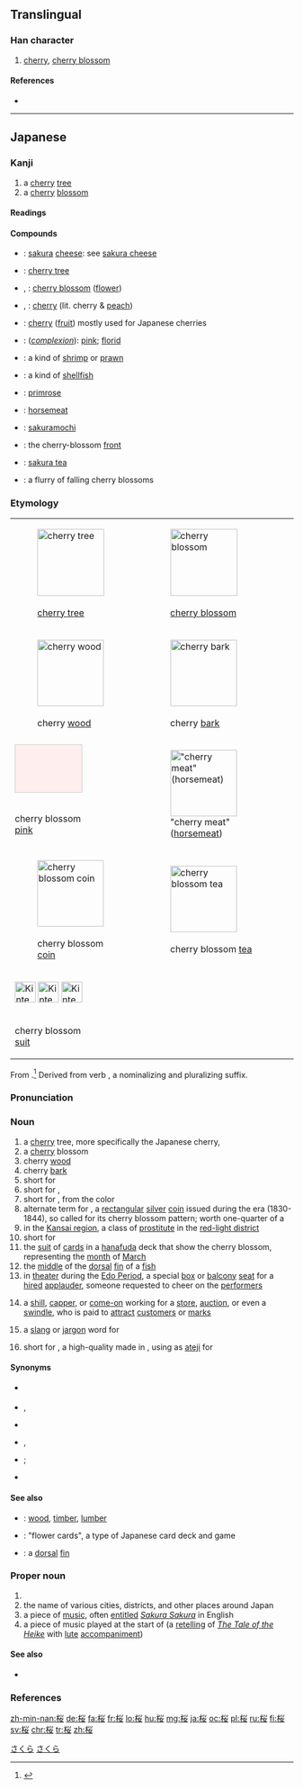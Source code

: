 ==Translingual==
{{Han simplified forms|櫻|桜|樱}}

===Han character===
{{Han char|rn=75|rad=木|as=06|sn=10|four=|canj=DFV|ids=⿰木⿱⺍女}}

# [[cherry]], [[cherry blossom]]

====References====
* {{Han ref|kx=0526.211|dkj=14796|hdz=21207.051|uh=685C|ud=26716}}

----

==Japanese==
{{wikipedia|lang=ja}}
{{wikipedia|Cherry blossom}}

===Kanji===
{{ja-kanji|grade=5|rs=木06|style=s|kyu=櫻}}

# a [[cherry]] [[tree]]
# a [[cherry]] [[blossom]]

====Readings====
{{ja-readings
|goon=[[よう]] (yō), {{qualifier|historical}} [[やう]] (yau)
|kanon=[[おう]] (ō), {{qualifier|historical}} [[あう]] (au)
|kun=[[さくら]] (sakura)
}}

====Compounds====
{{der-top|Compounds}}
* {{ja-r|桜チーズ|さくら チーズ}}: [[sakura]] [[cheese]]: see [[w:Sakura cheese|sakura cheese]]
* {{ja-r|桜木|さくらぎ}}: [[cherry tree]]
* {{ja-r|桜花|おうか}}, {{ja-r|桜花|さくらばな}}: [[cherry blossom]] ([[flower]])
* {{ja-r|桜桃|さくらんぼ}}, {{ja-r|桜桃|おうとう}}: [[cherry]] (lit. cherry & [[peach]])
* {{ja-r|桜ん坊|さくらんぼ}}: [[cherry]] ([[fruit]]) mostly used for Japanese cherries
* {{ja-r|桜色|さくらいろ}}: (''[[complexion]]''): [[pink]]; [[florid]]
* {{ja-r|桜海老|さくら えび}}: a kind of [[shrimp]] or [[prawn]]
* {{ja-r|桜貝|さくらがい}}: a kind of [[shellfish]]
* {{ja-r|桜草|さくらそう}}: [[primrose]]
* {{ja-r|桜肉|さくらにく}}: [[horsemeat]]
* {{ja-r|桜餅|さくらもち}}: [[w:Sakuramochi|sakuramochi]]
* {{ja-r|桜前線|さくら ぜんせん}}: the cherry-blossom [[front]]
* {{ja-r|桜湯|さくら ゆ}}: [[sakura tea]]
* {{ja-r|桜吹雪|さくら ゆき}}: a flurry of falling cherry blossoms
{{der-bottom}}

===Etymology===
{| style="float:right;padding:0px;margin-right:-5px;"
| [[File:Cerisier_du_Japon_Prunus_serrulata.jpg|thumb|none|119px|{{lang|ja|桜（[[桜木#Japanese|桜木]]）}}<br/>[[cherry tree]]]]
| [[File:Cherry_blossoms_in_Vancouver_3_crop.jpg|thumb|none|119px|{{lang|ja|桜（[[桜花#Japanese|桜花]]）}}<br/>[[cherry blossom]]]]
|-
| [[File:Prunus_subg._Cerasus.jpg|thumb|none|118px|{{lang|ja|桜（[[木材#Japanese|木材]]）}}<br/>cherry [[wood]]]]
| [[File:Tibetan,_Birch-bark,_or_Paperbark_Cherry,_Prunus_serrula_-_geograph.org.uk_-_1240184.jpg|thumb|none|118px|{{lang|ja|桜（[[桜皮#Japanese|桜皮]]）}}<br/>cherry [[bark]]]]
|-
| <div class="thumb tnone"><div class="thumbinner" style="width:120px;"><div style="width:118px;height:84px;background-color:#FEEEED;border:1px solid #CCCCCC">&nbsp;</div><div class="thumbcaption">{{lang|ja|桜（[[桜色#Japanese|桜色]]）}}<br/>cherry blossom [[pink]]</div></div></div>
| [[File:Basashi.jpg|thumb|none|118px|{{lang|ja|桜（[[桜肉#Japanese|桜肉]]）}} "cherry meat" ([[horsemeat]])]]
|-
| [[File:Tenpo-1bugin.jpg|thumb|none|118px|{{lang|ja|桜（[[天保一分銀#Japanese|天保一分銀]]）}}<br/>cherry blossom [[coin]]]]
| [[File:Sakura_yu.jpg|thumb|none|118px|{{lang|ja|桜（[[桜湯#Japanese|桜湯]]）}}<br/>cherry blossom [[tea]]]]
|-
| <div class="thumb tnone">
<div class="thumbinner" style="width: 120px;">[[File:Kintengu_03c.png|37px]] [[File:Kintengu_03d.png|37px]] [[File:Kintengu_03h.png|37px]] <div class="thumbcaption">{{lang|ja|桜（[[花札#Japanese|花札]]）}}<br/>cherry blossom [[suit]]</div></div></div>
|}
{{ja-kanjitab|yomi=k|さくら}}
From {{etyl|ojp|ja|sort=さくら}}.<ref name="KDJ">{{R:Kokugo Dai Jiten}}</ref> Derived from verb {{suffix|lang=ja|sort=さくら|咲く|tr1=saku|t1=to bloom, to burst open|ら|tr2=ra}}, a nominalizing and pluralizing suffix.

===Pronunciation===
{{ja-pron|yomi=k|さくら|acc=0|acc_ref=DJR}}

===Noun===
{{ja-noun|さくら|kata=サクラ|kyu=櫻}}

# a [[cherry]] tree, more specifically the Japanese cherry, {{taxlink|Prunus serrulata|species|noshow=1}}
# a [[cherry]] blossom
# cherry [[wood]]
# cherry [[bark]]
# short for {{m|ja|桜色|tr=sakura iro||a pink color, the color of cherry blossoms}}
# short for {{l|ja|桜重}}, {{m|ja|桜襲|tr=sakuragasane||a layered style of wearing [[kimono]] with one layer in the ''sakura iro'' color}}
# short for {{m|ja|桜肉|tr=sakura niku||[[horsemeat]]}}, from the color
# alternate term for {{m|ja|天保一分銀|tr=Tenpō ichibugin}}, a [[rectangular]] [[silver]] [[coin]] issued during the {{m|ja|天保|tr=Tenpō}} era (1830-1844), so called for its cherry blossom pattern; worth one-quarter of a {{m|ja|両|tr=ryō}}
# in the [[w:Kansai region|Kansai region]], a class of [[prostitute]] in the [[red-light district]]
# short for {{m|ja|桜湯|tr=sakura yu||sakura tea}}
# the [[suit]] of [[card]]s in a [[hanafuda]] deck that show the cherry blossom, representing the [[month]] of [[March]]
# the [[middle]] of the [[dorsal]] [[fin]] of a [[fish]]
# in [[theater]] during the [[w:Edo period|Edo Period]], a special [[box]] or [[balcony]] [[seat]] for a [[hired]] [[applauder]], someone requested to cheer on the [[performer]]s
# {{context|lang=ja|sort=さくら|slang}} a [[shill]], [[capper]], or [[come-on]] working for a [[store]], [[auction]], or even a [[swindle]], who is paid to [[attract]] [[customer]]s or [[mark]]s
# {{context|lang=ja|sort=さくら|slang}} a [[slang]] or [[jargon]] word for {{m|ja|耳|tr=mimi||ear}}
# short for {{m|ja|佐倉炭|tr=Sakura-zumi}}, a high-quality {{m|ja|炭|tr=sumi||charcoal}} made in {{m|ja|佐倉|tr=[[w:Sakura,_Chiba|Sakura]], [[w:Chiba Prefecture|Chiba Prefecture]]}}, using {{lang|ja|桜}} as [[ateji]] for {{l|ja|佐倉}}

====Synonyms====
* {{sense|cherry tree}} {{ja-r|桜木|さくらぎ}}
* {{sense|cherry blossom}} {{ja-r|桜花|おうか}}, {{ja-r|桜花|さくらばな}}
* {{sense|cherry bark}} {{ja-r|桜皮|さくらがわ}}
* {{sense|horsemeat}} {{ja-r|桜肉|さくらにく}}, {{ja-r|馬肉|ばにく}}
* {{sense|silver coin}} {{ja-r|天保一分銀|^てんぽう いちぶぎん}}; {{ja-r|額銀|がくぎん}}
* {{sense|sakura tea}} {{ja-r|桜湯|さくら ゆ}}

====See also====
* {{ja-r|木材|もくざい}}: [[wood]], [[timber]], [[lumber]]
* {{ja-r|花札|はなふだ}}: "flower cards", a type of Japanese card deck and game
* {{ja-r|背鰭|せびれ}}: a [[dorsal]] [[fin]]

===Proper noun===
{{ja-pos|proper|さくら}}

# {{given name|lang=ja|sort=さくら|female}}
# the name of various cities, districts, and other places around Japan
# a piece of {{m|ja|琴|tr=koto}} [[music]], often [[entitle]]d ''[[w:Sakura Sakura|Sakura Sakura]]'' in English
# a piece of music played at the start of {{m|ja|平曲|tr=Heikyoku}} (a [[retelling]] of ''[[w:The Tale of the Heike|The Tale of the Heike]]'' with {{m|ja|琵琶|tr=biwa}} [[lute]] [[accompaniment]])

====See also====
* {{audio|lang=ja|Sakura Sakura.song.ogg|''Sakura'' song}}

===References===
<references/>

[[Category:1000 Japanese basic words|さくら]]
[[Category:ja:Trees|さくら]]

[[zh-min-nan:桜]]
[[de:桜]]
[[fa:桜]]
[[fr:桜]]
[[lo:桜]]
[[hu:桜]]
[[mg:桜]]
[[ja:桜]]
[[oc:桜]]
[[pl:桜]]
[[ru:桜]]
[[fi:桜]]
[[sv:桜]]
[[chr:桜]]
[[tr:桜]]
[[zh:桜]]